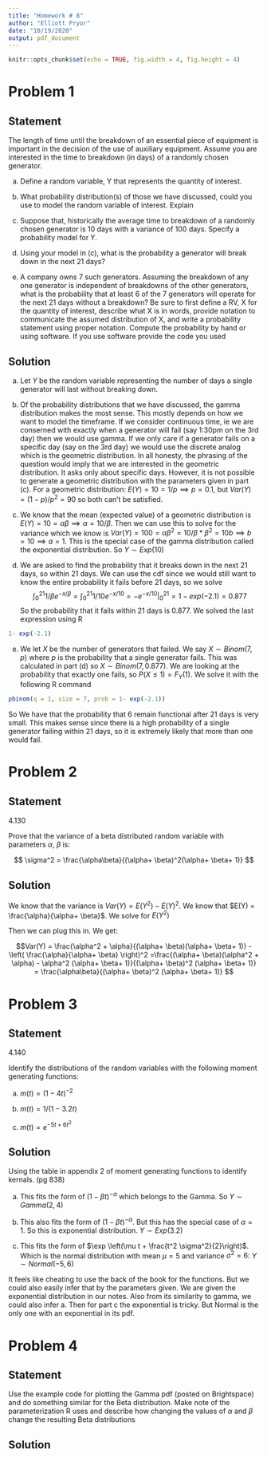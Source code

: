 ```yaml
---
title: "Homework # 8"
author: "Elliott Pryor"
date: "10/19/2020"
output: pdf_document
---
```


```r
knitr::opts_chunk$set(echo = TRUE, fig.width = 4, fig.height = 4)
```

\renewcommand{\a}{\alpha}
\renewcommand{\b}{\beta}
\newcommand*\Eval[3]{\left.#1\right\rvert_{#2}^{#3}}

# Problem 1
## Statement

The length of time until the breakdown of an essential piece of equipment is important
in the decision of the use of auxiliary equipment. Assume you are interested in the time
to breakdown (in days) of a randomly chosen generator.

a. Define a random variable, Y that represents the quantity of interest.

b. What probability distribution(s) of those we have discussed, could you use to
model the random variable of interest. Explain

c. Suppose that, historically the average time to breakdown of a randomly chosen
generator is 10 days with a variance of 100 days. Specify a probability model for Y.

d. Using your model in (c), what is the probability a generator will break down in
the next 21 days?

e. A company owns 7 such generators. Assuming the breakdown of any one generator
is independent of breakdowns of the other generators, what is the probability that at
least 6 of the 7 generators will operate for the next 21 days without a breakdown?
Be sure to first define a RV, X for the quantity of interest, describe what X is in
words, provide notation to communicate the assumed distribution of X, and write
a probability statement using proper notation. Compute the probability by hand
or using software. If you use software provide the code you used

\hrule
## Solution

a. Let $Y$ be the random variable representing the number of days a single generator will last without breaking down.

b. Of the probability distributions that we have discussed, the gamma distribution
makes the most sense. This mostly depends on how we want to model the timeframe.
If we consider continuous time, ie we are conserned with exactly when a generator
will fail (say 1:30pm on the 3rd day) then we would use gamma. If we only care if a generator fails on a specific
day (say on the 3rd day) we would use the discrete analog which is the geometric distribution. 
In all honesty, the phrasing of the question would imply that we are interested in the geometric distribution.
It asks only about specific days. However, it is not possible to generate a geometric
distribution with the parameters given in part (c). For a geometric distribution:
$E(Y) = 10 = 1/p \implies p = 0.1$, but $Var(Y) = (1-p)/p^2 = 90$ so both can't be satisfied. 

c. We know that the mean (expected value) of a geometric distribution is 
$E(Y) = 10 = \a \b \implies \a = 10/ \b$. Then we can use this to solve for the variance
which we know is $Var(Y) = 100 = \a \b^2 = 10/ \b * \b^2 = 10 b \implies b = 10 \implies a = 1$.
This is the special case of the gamma distribution called the exponential distribution.
So $Y \sim Exp(10)$



d. We are asked to find the probability that it breaks down in the next 21 days, so within 21 days. 
We can use the cdf since we would still want to know the entire probability it fails before 21 days, so we solve
$$\int_0 ^{21} 1/\b e^{-x/ \b} = \int_0 ^{21} 1/10 e^{-x/10} = \Eval{-e^{-x/10}}{0}{21} = 1 - exp(-2.1) = 0.877$$
So the probability that it fails within 21 days is 0.877.
We solved the last expression using R
```R
1- exp(-2.1)
```

e. We let $X$ be the number of generators that failed. We say $X \sim Binom(7, p)$ where $p$ is the probability
that a single generator fails. This was calculated in part (d) so $X \sim Binom(7, 0.877)$.
We are looking at the probability that exactly one fails, so $P(X \leq 1) = F_Y(1)$.
We solve it with the following R command
```R
pbinom(q = 1, size = 7, prob = 1- exp(-2.1))

```
So We have that the probability that 6 remain functional after 21 days is very small.
This makes sense since there is a high probability of a single generator failing within 21 days,
so it is extremely likely that more than one would fail. 


# Problem 2
## Statement

4.130

Prove that the variance of a beta distributed random variable with parameters $\alpha$, $\beta$ is:

$$
\sigma^2 = \frac{\a \b}{(\a + \b)^2(\a + \b + 1)}
$$

## Solution

We know that the variance is $Var(Y) = E(Y^2) - E(Y)^2$. We know that $E(Y) = \frac{\a}{\a + \b}$. We solve for $E(Y^2)$

\begin{align*}
E(Y^2) &= \int_0^1 y^2 \frac{1}{\beta(\a, \b)} y^{\a -1} (1-y)^{\b - 1} dy\\
&= \frac{1}{\beta(\a, \b)} \int_0^1 y^{(\a + 2) -1} (1-y)^{\b - 1} dy\\
&= \frac{1}{\beta(\a, \b)} \int_0^1 \frac{\beta(\a + 2, \b)}{\beta(\a + 2, \b)}
y^{(\a + 2) -1} (1-y)^{\b - 1} dy\\
&= \frac{\beta(\a + 2, \b)}{\beta(\a, \b)} \int_0^1 f_Z(z) dz \quad \quad Z \sim Beta(\a + 1, \b)\\
&= \frac{\Gamma(\a + 2)\Gamma(\b)}{\Gamma(\a + 2 + \b)} \frac{\Gamma(\a + \b)}{\Gamma(\a) \Gamma(\b)}\\
&= \frac{\a(\a + 1) \Gamma(\a)\Gamma(\b)}{(\a + \b)(\a + \b + 1) \Gamma(\a + \b)} \frac{\Gamma(\a + \b)}{\Gamma(\a) \Gamma(\b)}\\
&= \frac{\a^2 + \a}{(\a + \b)(\a + \b + 1)}\\
\end{align*}

Then we can plug this in. We get:

$$Var(Y) = \frac{\a^2 + \a}{(\a + \b)(\a + \b + 1)} - \left( \frac{\a}{\a + \b} \right)^2 =\frac{(\a + \b)(\a^2 + \a) - \a^2 (\a + \b + 1)}{(\a + \b)^2 (\a + \b + 1)} = \frac{\a \b}{(\a + \b)^2 (\a + \b + 1)} $$



# Problem 3
## Statement

4.140

Identify the distributions of the random variables with the following moment generating functions:

a. $m(t) = (1-4t)^{-2}$

b. $m(t) = 1/(1- 3.2t)$

c. $m(t) = e^{-5t + 6t^2}$


\hrule

## Solution

Using the table in appendix 2 of moment generating functions to identify kernals. (pg 838)

a. This fits the form of $(1- \b t)^{-\a}$ which belongs to the Gamma. So $Y \sim Gamma(2, 4)$

b. This also fits the form of $(1- \b t)^{-\a}$. But this has the special case of $\a = 1$. So this is exponential
distribution. $Y \sim Exp(3.2)$

c. This fits the form of $\exp \left(\mu t + \frac{t^2 \sigma^2}{2}\right)$. 
Which is the normal distribution with mean $\mu = 5$ and variance $\sigma^2 = 6$: $Y \sim Normal(-5, 6)$

It feels like cheating to use the back of the book for the functions. But we could also easily infer that by
the parameters given. We are given the exponential distribution in our notes. Also from its similarity to gamma, we could also infer a.
Then for part c the exponential is tricky. But Normal is the only one with an exponential in its pdf. 







# Problem 4
## Statement


Use the example code for plotting the Gamma pdf (posted on Brightspace) and do
something similar for the Beta distribution. Make note of the parameterization R uses
and describe how changing the values of $\a$ and $\b$ change the resulting Beta distributions

\hrule

## Solution







